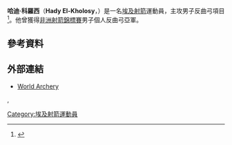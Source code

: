 {{Infobox sportsperson
| name           = 哈迪·科羅西<br />''Hady El-Kholosy''
| image          = 
| caption        = 
| birth_name     = 
| fullname       = 
| nickname       = 
| nationality    = 
| residence      = 
| birth_date     = {{birth date and age|1993|5|23|df=yes}}
| birth_place    = 
| death_date     = 
| death_place    = 
| height         = 
| weight         = 
| website        = 
| country        = {{EGY}}
| sport          = [[射箭|射箭]]
| event          = 男子反曲弓
| olympics       = 
| show-medals    = yes
| medaltemplates = 
{{MedalSport|男子[[射箭|射箭]]}}
{{MedalCountry|{{EGY}}}}
{{MedalCompetition|[[非洲射箭錦標賽|非洲射箭錦標賽]]}}
{{MedalGold|[[2012年非洲射箭錦標賽|2012年 拉巴特]]|男子團體反曲弓}}
{{MedalGold|[[2014年非洲射箭錦標賽|2014年 -{zh-cn:卢克索; zh-tw:路克索; zh-hk:樂蜀; zh-sg:乐蜀;}-]]|男子團體反曲弓}}
{{MedalGold|[[2014年非洲射箭錦標賽|2014年 -{zh-cn:卢克索; zh-tw:路克索; zh-hk:樂蜀; zh-sg:乐蜀;}-]]|混合團體反曲弓}}
{{MedalSilver|[[2016年非洲射箭錦標賽|2016年 -{zh-hans:温得和克; zh-hk:溫得和克; zh-tw:溫荷克;}-]]|男子個人反曲弓}}
{{MedalSilver|[[2016年非洲射箭錦標賽|2016年 -{zh-hans:温得和克; zh-hk:溫得和克; zh-tw:溫荷克;}-]]|男子團體反曲弓}}
{{MedalSilver|[[2016年非洲射箭錦標賽|2016年 -{zh-hans:温得和克; zh-hk:溫得和克; zh-tw:溫荷克;}-]]|混合團體反曲弓}}
{{MedalBronze|[[2014年非洲射箭錦標賽|2014年 -{zh-cn:卢克索; zh-tw:路克索; zh-hk:樂蜀; zh-sg:乐蜀;}-]]|男子個人反曲弓}}
{{MedalCompetition|[[泛阿拉伯運動會|泛阿拉伯運動會]]}}
{{MedalSilver|[[2011年泛阿拉伯運動會|2011年 多哈]]|男子團體反曲弓}}
{{MedalCompetition|[[地中海運動會|地中海運動會]]}}
{{MedalGold|[[2013年地中海運動會|2013年 梅爾辛]]|男子團體}}
{{MedalCompetition|[[伊斯蘭團結運動會|伊斯蘭團結運動會]]}}
{{MedalGold|[[2013年伊斯蘭團結運動會|2013年 巨港]]|男子團體反曲弓}}
}}
'''哈迪·科羅西'''（'''Hady El-Kholosy'''，{{bd|1993年|5月23日|catIdx=Kholosy, Hady El-}}）是一名[[埃及|埃及]][[射箭|射箭]]運動員，主攻男子反曲弓項目<ref>{{cite web |url=https://worldarchery.org/fr/athlete/8859/hady-elkholosy |title=Hady El-Kholosy |publisher=World Archery |date=2016-05-27 |accessdate=2016-05-27 |archive-date=2016-06-25 |archive-url=https://web.archive.org/web/20160625045047/https://worldarchery.org/fr/athlete/8859/hady-elkholosy |dead-url=no }}</ref>。他曾獲得[[非洲射箭錦標賽|非洲射箭錦標賽]]男子個人反曲弓亞軍。

== 參考資料 ==
{{Reflist}}

== 外部連結 ==
* [https://worldarchery.org/fr/athlete/8859/hady-elkholosy World Archery]{{Wayback|url=https://worldarchery.org/fr/athlete/8859/hady-elkholosy |date=20160625045047 }}

{{Egypt-stub}}
,
{{DEFAULTSORT:Kholosy, Hady El-}}
[[Category:埃及射箭運動員|Category:埃及射箭運動員]]